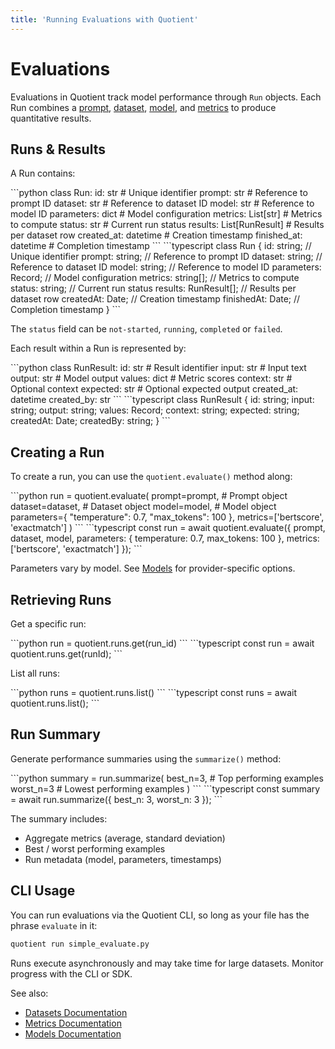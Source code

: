```yaml
---
title: 'Running Evaluations with Quotient'
---
```


# Evaluations

Evaluations in Quotient track model performance through `Run` objects. Each Run combines a [prompt](/sdk-reference/prompts), [dataset](/sdk-reference/datasets), [model](/sdk-reference/models), and [metrics](/sdk-reference/metrics) to produce quantitative results.

## Runs & Results

A Run contains:

<CodeGroup>
  <CodeBlock filename="Python">
  ```python
  class Run:
    id: str                     # Unique identifier
    prompt: str                 # Reference to prompt ID
    dataset: str                # Reference to dataset ID
    model: str                  # Reference to model ID
    parameters: dict            # Model configuration
    metrics: List[str]          # Metrics to compute
    status: str                 # Current run status
    results: List[RunResult]    # Results per dataset row
    created_at: datetime        # Creation timestamp
    finished_at: datetime       # Completion timestamp
```
  </CodeBlock>
  <CodeBlock filename="TypeScript">
  ```typescript
  class Run {
    id: string;                     // Unique identifier
    prompt: string;                 // Reference to prompt ID
    dataset: string;                // Reference to dataset ID
    model: string;                  // Reference to model ID
    parameters: Record<string, any>; // Model configuration
    metrics: string[];              // Metrics to compute
    status: string;                 // Current run status
    results: RunResult[];          // Results per dataset row
    createdAt: Date;                // Creation timestamp
    finishedAt: Date;               // Completion timestamp
  }
  ```
  </CodeBlock>
</CodeGroup>

The `status` field can be `not-started`, `running`, `completed` or `failed`.

Each result within a Run is represented by:

<CodeGroup>
  <CodeBlock filename="Python">
  ```python
  class RunResult:
    id: str           # Result identifier
    input: str        # Input text
    output: str       # Model output
    values: dict      # Metric scores
    context: str      # Optional context
    expected: str     # Optional expected output
    created_at: datetime
    created_by: str
  ```
  </CodeBlock>
  <CodeBlock filename="TypeScript">
  ```typescript
  class RunResult {
    id: string;
    input: string;
    output: string;
    values: Record<string, any>;
    context: string;
    expected: string;
    createdAt: Date;
    createdBy: string;
  }
  ```
  </CodeBlock>
</CodeGroup>

## Creating a Run

To create a run, you can use the `quotient.evaluate()` method along:

<CodeGroup>
  <CodeBlock filename="Python">
  ```python
run = quotient.evaluate(
    prompt=prompt,      # Prompt object
    dataset=dataset,    # Dataset object
    model=model,        # Model object
    parameters={
        "temperature": 0.7,
        "max_tokens": 100
    },
    metrics=['bertscore', 'exactmatch']
)
```
  </CodeBlock>

  <CodeBlock filename="TypeScript">
  ```typescript
  const run = await quotient.evaluate({
    prompt,
    dataset,
    model,
    parameters: {
      temperature: 0.7,
      max_tokens: 100
    },
    metrics: ['bertscore', 'exactmatch']
  });
  ```
  </CodeBlock>
</CodeGroup>

<Note>Parameters vary by model. See [Models](/sdk-reference/models) for provider-specific options.</Note>

## Retrieving Runs

Get a specific run:

<CodeGroup>
  <CodeBlock filename="Python">
  ```python
  run = quotient.runs.get(run_id)
  ```
  </CodeBlock>

  <CodeBlock filename="TypeScript">
  ```typescript
  const run = await quotient.runs.get(runId);
  ```
  </CodeBlock>
</CodeGroup>

List all runs:

<CodeGroup>
  <CodeBlock filename="Python">
  ```python
  runs = quotient.runs.list()
  ```
  </CodeBlock>

  <CodeBlock filename="TypeScript">
  ```typescript
  const runs = await quotient.runs.list();
  ```
  </CodeBlock>
</CodeGroup>

## Run Summary

Generate performance summaries using the `summarize()` method:

<CodeGroup>
  <CodeBlock filename="Python">
  ```python
  summary = run.summarize(
      best_n=3,    # Top performing examples
      worst_n=3    # Lowest performing examples
  )
  ```
  </CodeBlock>

  <CodeBlock filename="TypeScript">
  ```typescript
  const summary = await run.summarize({
    best_n: 3,
    worst_n: 3
  });
  ```
  </CodeBlock>
</CodeGroup>

The summary includes:
- Aggregate metrics (average, standard deviation)
- Best / worst performing examples
- Run metadata (model, parameters, timestamps)

## CLI Usage

You can run evaluations via the Quotient CLI, so long as your file has the phrase `evaluate` in it:

```bash
quotient run simple_evaluate.py
```

<Note>
Runs execute asynchronously and may take time for large datasets. Monitor progress with the CLI or SDK.
</Note>

See also:

- [Datasets Documentation](/sdk-reference/datasets)
- [Metrics Documentation](/sdk-reference/metrics)
- [Models Documentation](/sdk-reference/models)

